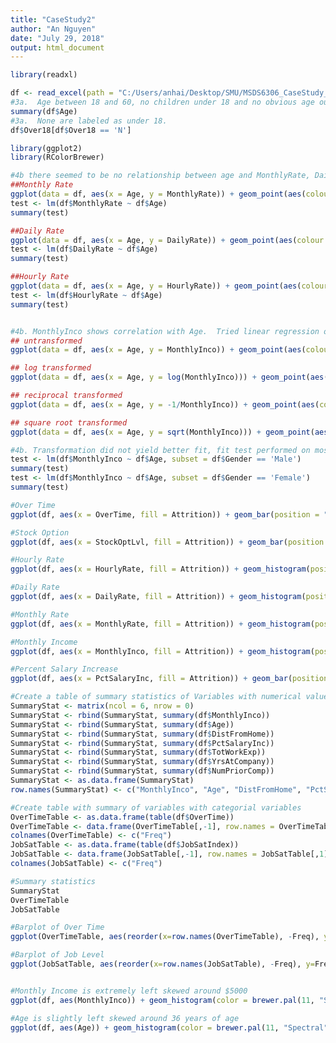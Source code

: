 ```yaml
---
title: "CaseStudy2"
author: "An Nguyen"
date: "July 29, 2018"
output: html_document
---
```


```r
library(readxl)

df <- read_excel(path = "C:/Users/anhai/Desktop/SMU/MSDS6306_CaseStudy_2/Attrition_Data_Clean.xlsx", sheet = "HR-employee-attrition Data")
#3a.  Age between 18 and 60, no children under 18 and no obvious age outliers.
summary(df$Age)
#3a.  None are labeled as under 18.
df$Over18[df$Over18 == 'N']
```

```r
library(ggplot2)
library(RColorBrewer)

#4b there seemed to be no relationship between age and MonthlyRate, DailyRate, or HourlyRate
##Monthly Rate
ggplot(data = df, aes(x = Age, y = MonthlyRate)) + geom_point(aes(colour = factor(Gender))) + geom_smooth(method = "lm", aes(group = Gender, colour = Gender)) + labs(title = "Montly Rate vs Age", x = "Age", y = "Monthly Rate", color = "Gender") + scale_colour_manual(values=c(brewer.pal(11, "Spectral")[1], brewer.pal(11, "Spectral")[9]))
test <- lm(df$MonthlyRate ~ df$Age)
summary(test)

##Daily Rate
ggplot(data = df, aes(x = Age, y = DailyRate)) + geom_point(aes(colour = factor(Gender))) + geom_smooth(method = "lm", aes(group = Gender, colour = Gender)) + labs(title = "Daily Rate vs Age", x = "Age", y = "Daily Rate", color = "Gender") + scale_colour_manual(values=c(brewer.pal(11, "Spectral")[1], brewer.pal(11, "Spectral")[9]))
test <- lm(df$DailyRate ~ df$Age)
summary(test)

##Hourly Rate
ggplot(data = df, aes(x = Age, y = HourlyRate)) + geom_point(aes(colour = factor(Gender))) + geom_smooth(method = "lm", aes(group = Gender, colour = Gender)) + labs(title = "Hourly Rate vs Age", x = "Age", y = "Hourly Rate", color = "Gender") + scale_colour_manual(values=c(brewer.pal(11, "Spectral")[1], brewer.pal(11, "Spectral")[9]))
test <- lm(df$HourlyRate ~ df$Age)
summary(test)


#4b. MonthlyInco shows correlation with Age.  Tried linear regression on untransformed data and log, reciprocal, square root transformations
## untransformed
ggplot(data = df, aes(x = Age, y = MonthlyInco)) + geom_point(aes(colour = Gender)) + geom_smooth(method = 'lm', aes(group = Gender, colour = Gender)) + labs(title = "Montly Income vs Age", x = "Age", y = "Monthly Income", color = "Gender") + scale_colour_manual(values=c(brewer.pal(11, "Spectral")[1], brewer.pal(11, "Spectral")[9]))

## log transformed
ggplot(data = df, aes(x = Age, y = log(MonthlyInco))) + geom_point(aes(colour = Gender)) + geom_smooth(method = 'lm', aes(group = Gender, colour = Gender)) + labs(title = "Montly Income vs Age", x = "Age", y = "log(Monthly Income)", color = "Gender", subtitle = "log transformed") + scale_colour_manual(values=c(brewer.pal(11, "Spectral")[1], brewer.pal(11, "Spectral")[9]))

## reciprocal transformed
ggplot(data = df, aes(x = Age, y = -1/MonthlyInco)) + geom_point(aes(colour = Gender)) + geom_smooth(method = 'lm', aes(group = Gender, colour = Gender)) + labs(title = "Montly Income vs Age", x = "Age", y = "-1/(Monthly Income)", color = "Gender", subtitle = "negative reciprocal transformed") + scale_colour_manual(values=c(brewer.pal(11, "Spectral")[1], brewer.pal(11, "Spectral")[9]))

## square root transformed
ggplot(data = df, aes(x = Age, y = sqrt(MonthlyInco))) + geom_point(aes(colour = Gender)) + geom_smooth(method = 'lm', aes(group = Gender, colour = Gender)) + labs(title = "Montly Income vs Age", x = "Age", y = "sqrt(Monthly Income)", color = "Gender", subtitle = "square root transformed") + scale_colour_manual(values=c(brewer.pal(11, "Spectral")[1], brewer.pal(11, "Spectral")[9]))

#4b. Transformation did not yield better fit, fit test performed on most uncomplicated model, untransformed data
test <- lm(df$MonthlyInco ~ df$Age, subset = df$Gender == 'Male')
summary(test)
test <- lm(df$MonthlyInco ~ df$Age, subset = df$Gender == 'Female')
summary(test)
```

```r
#Over Time
ggplot(df, aes(x = OverTime, fill = Attrition)) + geom_bar(position = "fill") + labs(title = "Over Time", x = "Over Time", y = "", color = "")+ scale_y_continuous(labels = scales::percent) + scale_fill_manual(values=c(brewer.pal(11, "Spectral")[3], brewer.pal(11, "Spectral")[10]))

#Stock Option
ggplot(df, aes(x = StockOptLvl, fill = Attrition)) + geom_bar(position = "fill") + labs(title = "Stock Option Level", x = "Stock Option Levels", y = "", color = "")+ scale_y_continuous(labels = scales::percent) + scale_fill_manual(values=c(brewer.pal(11, "Spectral")[3], brewer.pal(11, "Spectral")[10]))

#Hourly Rate
ggplot(df, aes(x = HourlyRate, fill = Attrition)) + geom_histogram(position = "fill", bins = 30) + labs(title = "Hourly Rate", x = "Hourly Rate", y = "", color = "")+ scale_y_continuous(labels = scales::percent) + scale_fill_manual(values=c(brewer.pal(11, "Spectral")[3], brewer.pal(11, "Spectral")[10]))

#Daily Rate
ggplot(df, aes(x = DailyRate, fill = Attrition)) + geom_histogram(position = "fill", bins = 30) + labs(title = "Daily Rate", x = "Daily Rate", y = "", color = "")+ scale_y_continuous(labels = scales::percent) + scale_fill_manual(values=c(brewer.pal(11, "Spectral")[3], brewer.pal(11, "Spectral")[10]))

#Monthly Rate
ggplot(df, aes(x = MonthlyRate, fill = Attrition)) + geom_histogram(position = "fill", bins = 30) + labs(title = "Monthly Rate", x = "Monthly Rate", y = "", color = "")+ scale_y_continuous(labels = scales::percent) + scale_fill_manual(values=c(brewer.pal(11, "Spectral")[3], brewer.pal(11, "Spectral")[10]))

#Monthly Income
ggplot(df, aes(x = MonthlyInco, fill = Attrition)) + geom_histogram(position = "fill", bins = 30) + labs(title = "Monthly Income", x = "Monthly Income", y = "", color = "")+ scale_y_continuous(labels = scales::percent) + scale_fill_manual(values=c(brewer.pal(11, "Spectral")[3], brewer.pal(11, "Spectral")[10]))

#Percent Salary Increase
ggplot(df, aes(x = PctSalaryInc, fill = Attrition)) + geom_bar(position = "fill") + labs(title = "Percent Salary Increase", x = "Salary Increase (%)", y = "", color = "") + scale_y_continuous(labels = scales::percent) + scale_fill_manual(values=c(brewer.pal(11, "Spectral")[3], brewer.pal(11, "Spectral")[10]))
```

```r
#Create a table of summary statistics of Variables with numerical values
SummaryStat <- matrix(ncol = 6, nrow = 0)
SummaryStat <- rbind(SummaryStat, summary(df$MonthlyInco))
SummaryStat <- rbind(SummaryStat, summary(df$Age))
SummaryStat <- rbind(SummaryStat, summary(df$DistFromHome))
SummaryStat <- rbind(SummaryStat, summary(df$PctSalaryInc))
SummaryStat <- rbind(SummaryStat, summary(df$TotWorkExp))
SummaryStat <- rbind(SummaryStat, summary(df$YrsAtCompany))
SummaryStat <- rbind(SummaryStat, summary(df$NumPriorComp))
SummaryStat <- as.data.frame(SummaryStat)
row.names(SummaryStat) <- c("MonthlyInco", "Age", "DistFromHome", "PctSalarInc", "TotWorkExp", "YrsAtCompany", "NumPriorComp")

#Create table with summary of variables with categorial variables
OverTimeTable <- as.data.frame(table(df$OverTime))
OverTimeTable <- data.frame(OverTimeTable[,-1], row.names = OverTimeTable[,1])
colnames(OverTimeTable) <- c("Freq")
JobSatTable <- as.data.frame(table(df$JobSatIndex))
JobSatTable <- data.frame(JobSatTable[,-1], row.names = JobSatTable[,1])
colnames(JobSatTable) <- c("Freq")

#Summary statistics
SummaryStat
OverTimeTable
JobSatTable

#Barplot of Over Time
ggplot(OverTimeTable, aes(reorder(x=row.names(OverTimeTable), -Freq), y=Freq)) + geom_bar(stat = "identity", aes(fill = row.names(OverTimeTable))) + labs(title = "Over Time", y = "Number of Employees", x = "") + theme(axis.text.x = element_text(angle = 0, hjust = 1), legend.position="none") + scale_fill_brewer(palette="Spectral")

#Barplot of Job Level
ggplot(JobSatTable, aes(reorder(x=row.names(JobSatTable), -Freq), y=Freq)) + geom_bar(stat = "identity", aes(fill = row.names(JobSatTable))) + labs(title = "Employees' Job Satisfaction", y = "Number of Employees", x = "") + theme(axis.text.x = element_text(angle = 0, hjust = 1), legend.position="none") + scale_fill_brewer(palette="Spectral")


#Monthly Income is extremely left skewed around $5000
ggplot(df, aes(MonthlyInco)) + geom_histogram(color = brewer.pal(11, "Spectral")[5], fill = brewer.pal(11, "Spectral")[4], bins = 30) + labs(title = "Monthly Income", y = "Employees", x = "USD")

#Age is slightly left skewed around 36 years of age
ggplot(df, aes(Age)) + geom_histogram(color = brewer.pal(11, "Spectral")[5], fill = brewer.pal(11, "Spectral")[4], bins = 30) + labs(title = "Employee's Ages", y = "Employees", x = "Years")
```